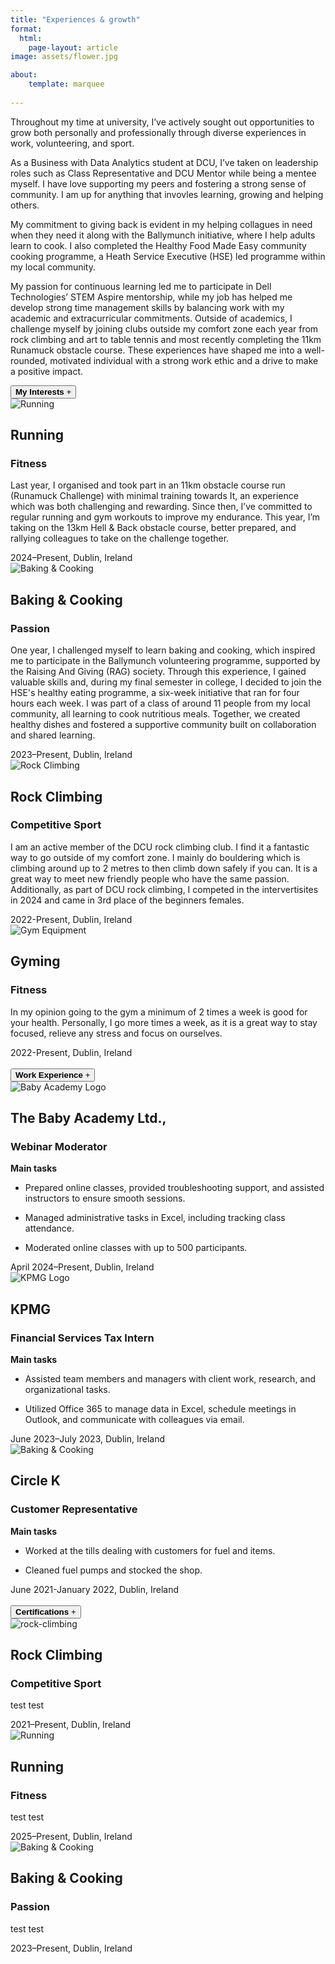 ```yaml
---
title: "Experiences & growth"
format:
  html:
    page-layout: article
image: assets/flower.jpg

about: 
    template: marquee
  
---
```

Throughout my time at university, I’ve actively sought out opportunities to grow both personally and professionally through diverse experiences in work, volunteering, and sport. 

As a Business with Data Analytics student at DCU, I’ve taken on leadership roles such as Class Representative and DCU Mentor while being a mentee myself. I have love supporting my peers and fostering a strong sense of community. I am up for anything that invovles learning, growing and helping others.

My commitment to giving back is evident in my helping collagues in need when they need it along with the Ballymunch initiative, where I help adults learn to cook. I also completed the Healthy Food Made Easy community cooking programme, a Heath Service Executive (HSE) led programme within my local community. 

My passion for continuous learning led me to participate in Dell Technologies’ STEM Aspire mentorship, while my job has helped me develop strong time management skills by balancing work with my academic and extracurricular commitments. Outside of academics, I challenge myself by joining clubs outside my comfort zone each year from rock climbing and art to table tennis and most recently completing the 11km Runamuck obstacle course. These experiences have shaped me into a well-rounded, motivated individual with a strong work ethic and a drive to make a positive impact.
```{=html}
<button class="accordion">
  <strong>My Interests</strong>
  <span class="dropdown-icon">+</span> <!-- Plus icon -->
</button>
<div class="panel">
  <div class="timeline">
    <div class="timeline-item">
        <div class="timeline-icon">
          <img src="assets/runamuck.jpg" alt="Running">
        </div>
        <div class="timeline-content">
          <div class="timeline-header">
            <h2>Running</h2>
            <h3>Fitness</h3>
          </div>
          <p>Last year, I organised and took part in an 11km obstacle course run (Runamuck Challenge) with minimal training towards It, an experience which was both challenging and rewarding.
          
          Since then, I’ve committed to regular running and gym workouts to improve my endurance. This year, I’m taking on the 13km Hell & Back obstacle course, better prepared, and rallying colleagues to take on the challenge together.</p>
          <span class="timeline-date">2024–Present, Dublin, Ireland</span>
        </div>
      </div>

    <div class="timeline-item">
        <div class="timeline-icon">
          <img src="assets/food4.PNG" alt="Baking & Cooking">
        </div>
        <div class="timeline-content">
          <div class="timeline-header">
            <h2>Baking & Cooking</h2>
            <h3>Passion</h3>
          </div>
          <p>One year, I challenged myself to learn baking and cooking, which inspired me to participate in the Ballymunch volunteering programme, supported by the Raising And Giving (RAG) society. Through this experience, I gained valuable skills and, during my final semester in college, I decided to join the HSE's healthy eating programme, a six-week initiative that ran for four hours each week. I was part of a class of around 11 people from my local community, all learning to cook nutritious meals. Together, we created healthy dishes and fostered a supportive community built on collaboration and shared learning.</p>
          <span class="timeline-date">2023–Present, Dublin, Ireland</span>
        </div>
      </div>

    <div class="timeline-item">
      <div class="timeline-icon">
        <img src="/assets/rock_climbing.png" alt="Rock Climbing">
      </div>
      <div class="timeline-content">
        <div class="timeline-header">
          <h2>Rock Climbing</h2>
          <h3>Competitive Sport</h3>
        </div>
        <p>I am an active member of the DCU rock climbing club. I find it a fantastic way to go outside of my comfort zone. I mainly do bouldering which is climbing around up to 2 metres to then climb down safely if you can. It is a great way to meet new friendly people who have the same passion.
        <br>
        Additionally, as part of DCU rock climbing, I competed in the intervertisites in 2024 and came in 3rd place of the beginners females.
        </p>
        <span class="timeline-date">2022-Present, Dublin, Ireland</span>
      </div>
    </div>

    <div class="timeline-item">
      <div class="timeline-icon">
        <img src="assets/gym.jpg" alt="Gym Equipment">
      </div>
      <div class="timeline-content">
        <div class="timeline-header">
          <h2>Gyming</h2>
          <h3>Fitness</h3>
        </div>
        <p>In my opinion going to the gym a minimum of 2 times a week is good for your health. Personally, I go more times a week, as it is a great way to stay focused, relieve any stress and focus on ourselves.</p>
        <span class="timeline-date">2022-Present, Dublin, Ireland</span>
      </div>
    </div>
  </div>
</div>

<br>

<button class="accordion">
  <strong>Work Experience</strong>
  <span class="dropdown-icon">+</span> <!-- Plus icon -->
</button>
<div class="panel">
  <div class="timeline">
    <div class="timeline-item">
      <div class="timeline-icon">
        <img src="assets/babyacademylogo.jpg" alt="Baby Academy Logo">
      </div>
      <div class="timeline-content">
        <div class="timeline-header">
          <h2>The Baby Academy Ltd.,</h2>
          <h3>Webinar Moderator</h3>
        </div>
        <p><strong>Main tasks</strong>
        <ul style="list-style-type:disc">
  <li><p>Prepared online classes, provided troubleshooting support, and assisted instructors to ensure smooth sessions.</p></li>
  <li><p>Managed administrative tasks in Excel, including tracking class attendance.</p></li>
  <li><p>Moderated online classes with up to 500 participants.</p></li>
</ul>
</p>
        <span class="timeline-date">April 2024–Present, Dublin, Ireland</span>
      </div>
    </div>

    <div class="timeline-item">
      <div class="timeline-icon">
        <img src="assets/KPMG.png" alt="KPMG Logo">
      </div>
      <div class="timeline-content">
        <div class="timeline-header">
          <h2>KPMG</h2>
          <h3>Financial Services Tax Intern</h3>
        </div>
        <p><strong>Main tasks</strong>
        <ul style="list-style-type:disc">
  <li><p>Assisted team members and managers with client work, research, and organizational tasks.</p></li>
  <li><p>Utilized Office 365 to manage data in Excel, schedule meetings in Outlook, and communicate with colleagues via email.</p></li>
</ul>
</p>
        <span class="timeline-date">June 2023–July 2023, Dublin, Ireland</span>
      </div>
    </div>
    <div class="timeline-item">
      <div class="timeline-icon">
        <img src="assets/circleK.png" alt="Baking & Cooking">
      </div>
      <div class="timeline-content">
        <div class="timeline-header">
          <h2>Circle K</h2>
          <h3>Customer Representative</h3>
        </div>
        <p><strong>Main tasks</strong>
        <ul style="list-style-type:disc">
  <li><p>Worked at the tills dealing with customers for fuel and items.</p></li>
  <li><p>Cleaned fuel pumps and stocked the shop.</p></li>
</ul>
</p>
        <span class="timeline-date">June 2021-January 2022, Dublin, Ireland</span>
      </div>
    </div>
  </div>
</div>

<br>

<button class="accordion">
  <strong>Certifications</strong>
  <span class="dropdown-icon">+</span> <!-- Plus icon -->
</button>
<div class="panel">
  <div class="timeline">
    <div class="timeline-item">
      <div class="timeline-icon">
        <img src="/assets/cat.jpg" alt="rock-climbing">
      </div>
      <div class="timeline-content">
        <div class="timeline-header">
          <h2>Rock Climbing</h2>
          <h3>Competitive Sport</h3>
        </div>
        <p>test test</p>
        <span class="timeline-date">2021–Present, Dublin, Ireland</span>
      </div>
    </div>

    <div class="timeline-item">
      <div class="timeline-icon">
        <img src="/assets/baked2.PNG" alt="Running">
      </div>
      <div class="timeline-content">
        <div class="timeline-header">
          <h2>Running</h2>
          <h3>Fitness</h3>
        </div>
        <p>test test</p>
        <span class="timeline-date">2025–Present, Dublin, Ireland</span>
      </div>
    </div>
    <div class="timeline-item">
      <div class="timeline-icon">
        <img src="cooking-icon.jpg" alt="Baking & Cooking">
      </div>
      <div class="timeline-content">
        <div class="timeline-header">
          <h2>Baking & Cooking</h2>
          <h3>Passion</h3>
        </div>
        <p>test test</p>
        <span class="timeline-date">2023–Present, Dublin, Ireland</span>
      </div>
    </div>
  </div>
</div>

<script>
const acc = document.getElementsByClassName("accordion");
for (let i = 0; i < acc.length; i++) {
    acc[i].addEventListener("click", function() {
        this.classList.toggle("active");
        const panel = this.nextElementSibling;
        const icon = this.querySelector(".dropdown-icon");
        if (panel.style.maxHeight) {
            panel.style.maxHeight = null;
            icon.textContent = "+"; // Change to plus icon
        } else {
            panel.style.maxHeight = panel.scrollHeight + "px";
            icon.textContent = "-"; // Change to minus icon
        }
    });
}

</script>




```